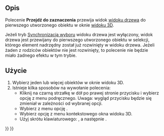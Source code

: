 <languages/>

{{Docnav/pl
|[[Std_TreeDrag/pl|Przeciąganie w widoku drzewa]]
|[[Std_SelBack/pl|Przywróć zaznaczenie]]
|[[Std_View_Menu/pl|Std: Menu Widok]]
|IconL=Std_TreeDrag.svg
|IconR=Std_SelBack.svg
|IconC=Freecad.svg
}}

{{GuiCommand/pl
|Name=Std TreeSelection
|Name/pl=Std: Wybór w widoku drzewa
|MenuLocation=Widok → Akcje widoku drzewa → Przejdź do zaznaczenia
|Workbenches=Wszystkie
|Shortcut={{KEY|T}} {{KEY|G}}
|Version=0.19
}}

<span id="Description"></span>
==Opis==

Polecenie '''Przejdź do zaznaczenia''' przewija widok [[Tree_view/pl|widoku drzewa]] do pierwszego utworzonego obiektu w oknie [[3D_view/pl|widoku 3D]].

Jeżeli tryb [[Std_TreeSyncSelection/pl|Synchronizacja wyboru]] widoku drzewa jest wyłączony, widok drzewa jest przewijany do pierwszego utworzonego obiektu w selekcji, którego element nadrzędny został już rozwinięty w widoku drzewa. Jeżeli żaden z rodziców obiektów nie jest rozwinięty, to polecenie nie będzie miało żadnego efektu w tym trybie.

<span id="Usage"></span>
==Użycie==

# Wybierz jeden lub więcej obiektów w oknie widoku 3D.
# Istnieje kilka sposobów na wywołanie polecenia:
#* Kliknij na czarną strzałkę w dół po prawej stronie przycisku {{Button|[[Image:Std_TreeSyncView.svg|24px]]}} i wybierz opcję {{MenuCommand|[[Image:Std_TreeSelection.svg|24px]] Przejdź do zaznaczenia}} z menu podręcznego. Uwaga: wygląd przycisku będzie się zmieniał w zależności od wybranej opcji.
#* Wybierz z menu opcję {{MenuCommand|Widok → Akcje widoku drzewa → [[Image:Std_TreeSelection.svg|24px]] Przejdź do zaznaczenia}}.
#* Wybierz opcję {{MenuCommand|[[Image:Std_TreeSelection.svg|16px]] Przejdź do zaznaczenia}}z menu kontekstowego okna widoku 3D.
#* Użyj skrótu klawiaturowego: {{KEY|T}}, a następnie {{KEY|G}}.


{{Docnav/pl
|[[Std_TreeDrag/pl|Przeciąganie w widoku drzewa]]
|[[Std_SelBack/pl|Przywróć zaznaczenie]]
|[[Std_View_Menu/pl|Std: Menu Widok]]
|IconL=Std_TreeDrag.svg
|IconR=Std_SelBack.svg
|IconC=Freecad.svg
}}

{{Std_Base_navi{{#translation:}}}}
{{Userdocnavi{{#translation:}}}}